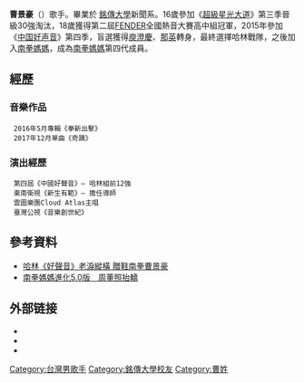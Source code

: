 {{藝人
| 姓名 = 曹景豪
| 類型 = 男藝人
| 圖片 = 
| 圖片尺寸 = Cao Jing-Hao 
| 羅馬拼音 = Cao Jing-Hao 
| 國籍 = {{ROC}}
| 出生日期 = {{birth date and age|1991|2|17}}
| 出生地點 = {{ROC|臺灣省}}[[基隆市|基隆市]]
| 職業 = 歌手
| 教育程度 = [[銘傳大學|銘傳大學]]新聞學系
| 活躍年代 = 2015年至今
| 經紀公司 = 日光橘子娛樂文創有限公司
| 相關團體 = [[南拳媽媽|南拳媽媽]]
}}

'''曹景豪'''（{{bd|1991年|2月17日|||}}）歌手。畢業於
[[銘傳大學|銘傳大學]]新聞系。16歲參加《[[超級星光大道|超級星光大道]]》第三季晉級30強淘汰，18歲獲得第二屆[[FENDER|FENDER]]全國熱音大賽高中組冠軍，2015年參加《[[中国好声音|中国好声音]]》第四季，盲選獲得[[庾澄慶|庾澄慶]]、[[那英|那英]]轉身，最終選擇哈林戰隊，之後加入[[南拳媽媽|南拳媽媽]]，成為[[南拳媽媽|南拳媽媽]]第四代成員。

== 經歷 ==
===音樂作品===
  2016年5月專輯《拳新出擊》
  2017年12月單曲《奇蹟》

===演出經歷===
  第四屆《中國好聲音》— 哈林組前12強 
  東南衛視《新生有範》— 擔任導師
  雲圖樂團Cloud Atlas主唱
  臺灣公視《音樂創世紀》

==參考資料==
* [http://www.chinatimes.com/newspapers/20150913000491-260112 哈林《好聲音》老淚縱橫 贈鞋南拳曹景豪] {{Wayback|url=http://www.chinatimes.com/newspapers/20150913000491-260112 |date=20151016053520 }}
* [https://tw.appledaily.com/new/realtime/20180129/1287824/ 南拳媽媽進化5.0版　周董照抬轎] {{Wayback|url=https://tw.appledaily.com/new/realtime/20180129/1287824/ |date=20180206193336 }}

== 外部链接 ==
* {{Facebook|caojinghao0217|曹景豪}}
* {{Sinaweibo|5646485094|曹景豪}}
*{{instagram|jinghao0217|曹景豪}}

[[Category:台灣男歌手|Category:台灣男歌手]]
[[Category:銘傳大學校友|Category:銘傳大學校友]]
[[Category:曹姓|Category:曹姓]]